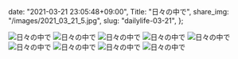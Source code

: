   date: "2021-03-21 23:05:48+09:00",
  Title: "日々の中で",
  share_img: "/images/2021_03_21_5.jpg",
  slug: "dailylife-03-21",
};

![日々の中で](/images/2021_03_21_1.jpg)
![日々の中で](/images/2021_03_21_2.jpg)
![日々の中で](/images/2021_03_21_3.jpg)
![日々の中で](/images/2021_03_21_4.jpg)
![日々の中で](/images/2021_03_21_5.jpg)
![日々の中で](/images/2021_03_21_6.jpg)
![日々の中で](/images/2021_03_21_7.jpg)
![日々の中で](/images/2021_03_26_1.jpg)
![日々の中で](/images/2021_03_26_2.jpg)
